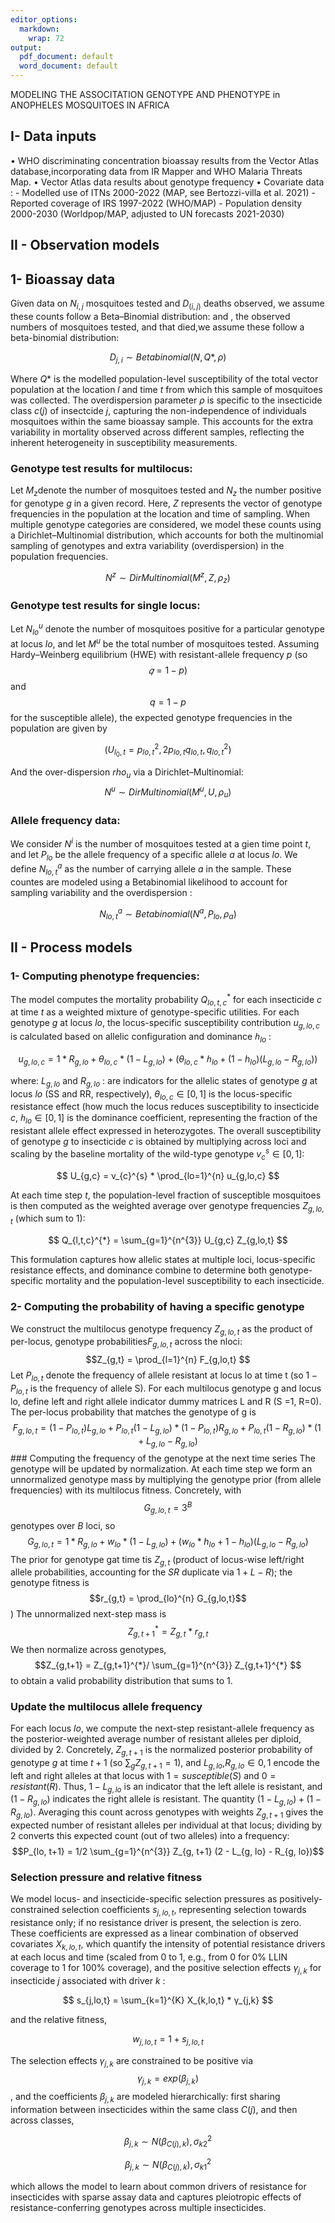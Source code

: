 ```yaml
---
editor_options:
  markdown:
    wrap: 72
output:
  pdf_document: default
  word_document: default
---
```


MODELING THE ASSOCITATION GENOTYPE AND PHENOTYPE in ANOPHELES MOSQUITOES IN AFRICA

## I- Data inputs 
 • WHO discriminating concentration bioassay results from the Vector Atlas database,incorporating data from IR Mapper and WHO Malaria Threats Map.
 • Vector Atlas data results about genotype frequency
 • Covariate data :
     - Modelled use of ITNs 2000-2022 (MAP, see Bertozzi-villa et al. 2021) 
     - Reported coverage of IRS 1997-2022 (WHO/MAP) - Population density 2000-2030 (Worldpop/MAP, adjusted to UN forecasts 2021-2030) 


## II - Observation models
## 1-  Bioassay data 
Given data on $N_{i,j}$ mosquitoes tested and $D_(i,j)$ deaths observed, we assume these counts follow a Beta–Binomial distribution: and , the observed numbers of mosquitoes tested, and that died,we assume these follow a beta-binomial distribution:

$$
D_{j,i} \sim Betabinomial(N, Q*, \rho)
$$

Where $Q*$ is the modelled population-level susceptibility of the total vector population at the location $l$ and time $t$ from which this sample of mosquitoes was collected. The overdispersion parameter $\rho$ is specific to the insecticide class $c(j)$ of insectcide $j$, capturing the non-independence of individuals mosquitoes within the same bioassay sample. This accounts for the extra variability in mortality observed across different samples, reflecting the inherent heterogeneity in susceptibility measurements.

### Genotype test results for multilocus:

Let $M_z$denote the number of mosquitoes tested and  $N_z$ the number positive for genotype $g$ in a given record. Here, $Z$ represents the vector of genotype frequencies in the population at the location and time of sampling. When multiple genotype categories are considered, we model these counts using a Dirichlet–Multinomial distribution, which accounts for both the multinomial sampling of genotypes and extra variability (overdispersion) in the population frequencies.

$$
N^{z} \sim DirMultinomial( M^{z}, Z, \rho_z)
$$

### Genotype test results for single locus: 
Let $N_{lo}^u$ denote the number of mosquitoes positive for a particular genotype at locus $lo$, and let $M^{u}$ be the total number of mosquitoes tested. Assuming Hardy–Weinberg equilibrium (HWE) with resistant-allele frequency $p$ (so $$𝑞= 1 − p)$$ and $$q = 1 − p$$ for the susceptible allele), the expected genotype frequencies in the population are given by

$$(U_{l_0,t} = p_{lo,t}^2, 2p_{lo,t} q_{lo,t}, q_{lo,t}^2)$$


And the over-dispersion $rho_{u}$ via a Dirichlet–Multinomial:
$$
N^{u} \sim DirMultinomial (M^{u}, U, \rho_{u})
$$ 

### Allele frequency data: 
We consider $N^{i}$ is the number of mosquitoes tested at a gien time point $t$, and let $P_{lo}$ be the allele frequency of a specific allele $a$ at locus $lo$. We define $N_{lo,t}^{a}$ as the number of carrying allele $a$ in the sample. These countes are modeled using a Betabinomial likelihood to account for sampling variability and the overdispersion :

$$  
N_{lo,t}^{a} \sim Betabinomial (N^{a}, P_{lo}, \rho_{a})
$$ 

## II - Process models
### 1- Computing phenotype frequencies:
The model computes the mortality probability $Q^{*}_{lo,t, c}$ for each insecticide $c$ at time $t$ as a weighted mixture of genotype-specific utilities. For each genotype $g$ at locus $lo$, the locus-specific susceptibility contribution $u_{g,lo,c}$ is calculated based on allelic configuration and dominance $ℎ_{lo}$ :

$$
u_{g,lo,c} = 1 * R_{g,lo} + \theta_{lo,c} * (1 - L_{g,lo}) + (\theta_{lo,c} * ℎ_{lo} + (1 - h_{lo}) (L_{g,lo} - R_{g,lo}))
$$

where:
 $L_{g,lo}$ and $R_{g,lo}$ : are indicators for the allelic states of genotype $g$ at locus $lo$ (SS and RR, respectively),
 $\theta_{lo,c} \in [0,1]$ is the locus-specific resistance effect (how much the locus reduces susceptibility to insecticide $c$,
 $ℎ_{lo} \in [0,1]$ is the dominance coefficient, representing the fraction of the resistant allele effect expressed in heterozygotes.
The overall susceptibility of genotype $g$ to insecticide $c$ is obtained by multiplying across loci and scaling by the baseline mortality of the wild-type genotype $v_{c}^{s} \in [0,1]$:

$$
U_{g,c} = v_{c}^{s} * \prod_{lo=1}^{n} u_{g,lo,c}
$$
 
At each time step $t$, the population-level fraction of susceptible mosquitoes is then computed as the weighted average over genotype frequencies $Z_{g,lo,t}$ (which sum to 1):

$$
Q_{l,t,c}^{*} = \sum_{g=1}^{n^{3}} U_{g,c} Z_{g,lo,t}
$$ 

This formulation captures how allelic states at multiple loci, locus-specific resistance effects, and dominance combine to determine both genotype-specific mortality and the population-level susceptibility to each insecticide.

### 2- Computing the probability of having a specific genotype 
We construct the multilocus genotype frequency $Z_{g,lo,t}$ as the product of per-locus,  genotype probabilities$F_{g,lo,t}$ across the nloci:
$$Z_{g,t} = \prod_{l=1}^{n} F_{g,lo,t}
$$
Let $P_{lo,t}$ denote the frequency of allele resistant at locus lo at time t (so $1-P_{lo,t}$ is the frequency of allele S). For each multilocus genotype g and locus lo, define left and right allele indicator dummy matrices L and R (S =1, R=0). The per-locus probability that matches the genotype of g is 
$$F_{g,lo,t} = (1 - P_{lo, t})L_{g, lo} + P_{lo, t} (1 - L_{g, lo}) *
(1 - P_{lo, t})R_{g, lo} + P_{lo, t} (1 - R_{g, lo}) * (1 + L_{g, lo} - R_{g, lo})
$$
### Computing the frequency of the genotype at the next time series
The genotype will be updated by normalization. At each time step we form an unnormalized genotype mass by multiplying the genotype prior (from allele frequencies) with its multilocus fitness. Concretely, with $$G_{g,lo,t} = 3^{B}$$  genotypes over $B$ loci, so $$G_{g,lo,t} = 1 * R_{g, lo} + w_{lo} * (1 - L_{g, lo}) + 
        (w_{lo} * h_{lo} + 1 - h_{lo}) (L_{g, lo} - R_{g, lo})
        $$
The prior for genotype gat time tis $Z_{g,t}$ (product of locus-wise left/right allele probabilities, accounting for the $SR$ duplicate via $1+L-R$); the genotype fitness is $$r_{g,t} = \prod_{lo}^{n} G_{g,lo,t}$$ )
The unnormalized next-step mass is $$Z_{g,t+1}^{*} = Z_{g,t} * r_{g,t}$$
We then normalize across genotypes, $$Z_{g,t+1} = Z_{g,t+1}^{*}/ \sum_{g=1}^{n^{3}} Z_{g,t+1}^{*}
$$ to obtain a valid probability distribution that sums to 1.

### Update the multilocus allele frequency
For each locus $lo$, we compute the next-step resistant-allele frequency as the posterior-weighted average number of resistant alleles per diploid, divided by 2. Concretely, $Z_{g,t+1}$ is the normalized posterior probability of genotype $g$ at time $t+1$ (so $\sum_{g} Z_{g, t+1}=1$), and $L_{g,lo}$,$R_{g,lo}∈{0,1}$ encode the left and right alleles at that locus with $1 = susceptible (S)$ and $0 = resistant (R)$. Thus, $1 - L_{g,lo}$ is an indicator that the left allele is resistant, and $(1 - R_{g,lo})$ indicates the right allele is resistant. The quantity $(1 - L_{g,lo})+(1 - R_{g,lo})$. Averaging this count across genotypes with weights $Z_{g,t+1}$ gives the expected  number of resistant alleles per individual at that locus; dividing by 2 converts this expected count (out of two alleles) into a frequency:
 $$P_{lo, t+1} = 1/2  \sum_{g=1}^{n^{3}} Z_{g, t+1} (2 - L_{g, lo} - R_{g, lo})$$
 

### Selection pressure and relative fitness
We model locus- and insecticide-specific selection pressures as positively-constrained selection coefficients $s_{j,lo,t}$, representing selection towards resistance only; if no resistance driver is present, the selection is zero. These coefficients are expressed as a linear combination of observed covariates $X_{k,lo,t}$, which quantify the intensity of potential resistance drivers at each locus and time (scaled from 0 to 1, e.g., from 0 for 0% LLIN coverage to 1 for 100% coverage), and the positive selection effects 
$γ_{j,k}$ for insecticide $j$ associated with driver $k$ : 

$$
s_{j,lo,t} = \sum_{k=1}^{K} X_{k,lo,t} * γ_{j,k}
$$

and the relative fitness,

$$
w_{j,lo,t} = 1 + s_{j,lo,t}
$$

The selection effects $γ_{j,k}$ are constrained to be positive via
$$ γ_{j,k} =e xp(β_{j,k})$$, and the coefficients $β_{j,k}$ are modeled hierarchically: first sharing information between insecticides within the same class $C(j)$, and then across classes,

$$
β_{j,k} ∼ N(β_{C(j),k}), \sigma_{k2}^{2}
$$

$$
β_{j,k} ∼ N(β_{C(j),k}), \sigma_{k1}^{2}
$$

which allows the model to learn about common drivers of resistance for insecticides with sparse assay data and captures pleiotropic effects of resistance-conferring genotypes across multiple insecticides.
















